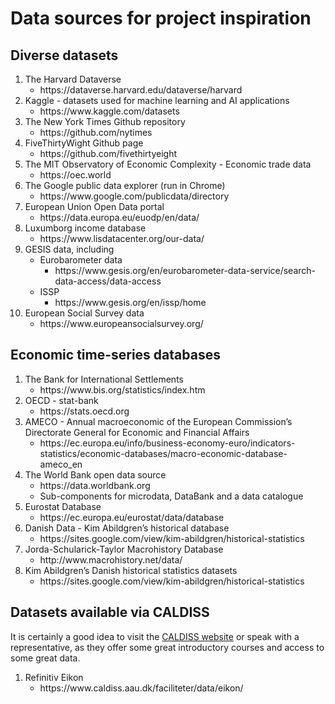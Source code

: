 # Data sources for project inspiration

## Diverse datasets

1. The Harvard Dataverse
    - https://dataverse.harvard.edu/dataverse/harvard

2. Kaggle - datasets used for machine learning and AI applications
    - https://www.kaggle.com/datasets

3. The New York Times Github repository
    - https://github.com/nytimes

4. FiveThirtyWight Github page
    - https://github.com/fivethirtyeight

5. The MIT Observatory of Economic Complexity - Economic trade data
    - https://oec.world

6. The Google public data explorer (run in Chrome)
    - https://www.google.com/publicdata/directory

7. European Union Open Data portal
    - https://data.europa.eu/euodp/en/data/

8. Luxumborg income database
    - https://www.lisdatacenter.org/our-data/ 

9. GESIS data, including
    - Eurobarometer data
        - https://www.gesis.org/en/eurobarometer-data-service/search-data-access/data-access
    - ISSP
        - https://www.gesis.org/en/issp/home
10. European Social Survey data
    - https://www.europeansocialsurvey.org/

## Economic time-series databases

1. The Bank for International Settlements
    - https://www.bis.org/statistics/index.htm

2. OECD - stat-bank
    - https://stats.oecd.org

3. AMECO - Annual macroeconomic of the European Commission’s Directorate General for Economic and Financial Affairs
    - https://ec.europa.eu/info/business-economy-euro/indicators-statistics/economic-databases/macro-economic-database-ameco_en

4. The World Bank open data source
    - https://data.worldbank.org
    - Sub-components for microdata, DataBank and a data catalogue

5. Eurostat Database
    - https://ec.europa.eu/eurostat/data/database

7. Danish Data - Kim Abildgren’s historical database
    - https://sites.google.com/view/kim-abildgren/historical-statistics 

9. Jorda-Schularick-Taylor Macrohistory Database
    - http://www.macrohistory.net/data/ 
    
10. Kim Abildgren's Danish historical statistics datasets
    - https://sites.google.com/view/kim-abildgren/historical-statistics
    

## Datasets available via CALDISS

It is certainly a good idea to visit the [CALDISS website](https://www.caldiss.aau.dk) or speak with a representative, as they offer some great introductory courses and access to some great data.

1. Refinitiv Eikon
    - https://www.caldiss.aau.dk/faciliteter/data/eikon/


